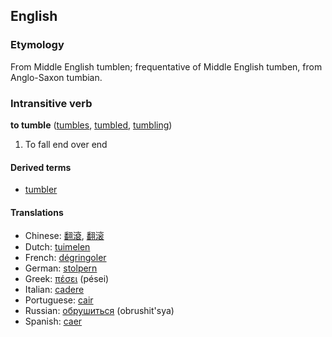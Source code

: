 ==English==
===Etymology===
From Middle English tumblen; frequentative of Middle English tumben, from Anglo-Saxon tumbian.

===Intransitive verb===
'''to tumble''' ([[tumbles]], [[tumbled]], [[tumbling]])

# To fall end over end

====Derived terms====
*[[tumbler]]

====Translations====
*Chinese: [[翻滾]], [[翻滚]]
*Dutch: [[tuimelen]]
*French: [[dégringoler]]
*German: [[stolpern]]
*Greek: [[πέσει]] (p&eacute;sei)
*Italian: [[cadere]]
*Portuguese: [[cair]]
*Russian: [[обрушиться]] (obrushit'sya)
*Spanish: [[caer]]
